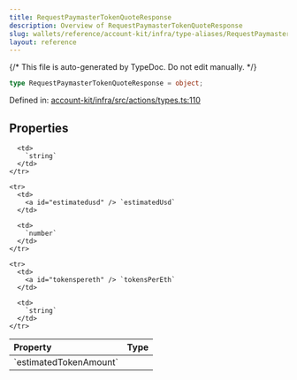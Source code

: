 ```yaml
---
title: RequestPaymasterTokenQuoteResponse
description: Overview of RequestPaymasterTokenQuoteResponse
slug: wallets/reference/account-kit/infra/type-aliases/RequestPaymasterTokenQuoteResponse
layout: reference
---
```


{/* This file is auto-generated by TypeDoc. Do not edit manually. */}

```ts
type RequestPaymasterTokenQuoteResponse = object;
```

Defined in: [account-kit/infra/src/actions/types.ts:110](https://github.com/alchemyplatform/aa-sdk/blob/dc58c113ff1eeb06d4b3f76c505cbbaad47db8fc/account-kit/infra/src/actions/types.ts#L110)

## Properties

<table>
  <thead>
    <tr>
      <th align="left">Property</th>
      <th align="left">Type</th>
    </tr>
  </thead>

  <tbody>
    <tr>
      <td>
        <a id="estimatedtokenamount" /> `estimatedTokenAmount`
      </td>

      <td>
        `string`
      </td>
    </tr>

    <tr>
      <td>
        <a id="estimatedusd" /> `estimatedUsd`
      </td>

      <td>
        `number`
      </td>
    </tr>

    <tr>
      <td>
        <a id="tokenspereth" /> `tokensPerEth`
      </td>

      <td>
        `string`
      </td>
    </tr>

  </tbody>
</table>
